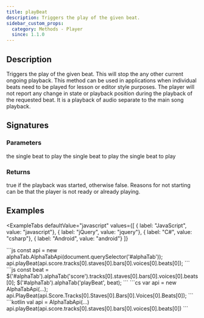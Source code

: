 ```yaml
---
title: playBeat
description: Triggers the play of the given beat.
sidebar_custom_props:
  category: Methods - Player
  since: 1.1.0
---
```


<SinceBadge since="1.1.0" />


## Description
Triggers the play of the given beat. This will stop the any other current ongoing playback.
This method can be used in applications when individual beats need to be played for lesson or editor style purposes.
The player will not report any change in state or playback position during the playback of the requested beat.
It is a playback of audio separate to the main song playback.

## Signatures

<TypeTable>
    <TypeRow type="js" name="playBeat(beat: Beat): void;" />
    <TypeRow type="net" name="void PlayBeat(AlphaTab.Model.Beat beat)" />
    <TypeRow type="android" name="fun playBeat(beat: alphaTab.model.Beat): Unit" />
</TypeTable>

### Parameters 

<ParameterTable>
    <ParameterRow platform="js" name="beat" type="alphaTab.model.Beat">
        the single beat to play
    </ParameterRow>
    <ParameterRow platform="net" name="beat" type="AlphaTab.Model.Beat">
        the single beat to play
    </ParameterRow>
    <ParameterRow platform="android" name="beat" type="alphaTab.model.Beat">
        the single beat to play
    </ParameterRow>
</ParameterTable>

### Returns 
true if the playback was started, otherwise false. Reasons for not starting can be that the player is not ready or already playing. 


## Examples


<ExampleTabs
    defaultValue="javascript"
    values={[
      { label: "JavaScript", value: "javascript"},
      { label: "jQuery", value: "jquery"},
      { label: "C#", value: "csharp"},
      { label: "Android", value: "android"}
    ]}
>
<ExampleTabItem value="javascript">
```js
const api = new alphaTab.AlphaTabApi(document.querySelector('#alphaTab'));
api.playBeat(api.score.tracks[0].staves[0].bars[0].voices[0].beats[0]);
```
</ExampleTabItem>
<ExampleTabItem value="jquery">
```js
const beat = $('#alphaTab').alphaTab('score').tracks[0].staves[0].bars[0].voices[0].beats[0];
$('#alphaTab').alphaTab('playBeat', beat);
```
</ExampleTabItem>
<ExampleTabItem value="csharp">
```cs
var api = new AlphaTabApi<MyControl>(...);
api.PlayBeat(api.Score.Tracks[0].Staves[0].Bars[0].Voices[0].Beats[0]);
```
</ExampleTabItem>
<ExampleTabItem value="android">
```kotlin
val api = AlphaTabApi<MyControl>(...)
api.playBeat(api.score.tracks[0].staves[0].bars[0].voices[0].beats[0])
```
</ExampleTabItem>
</ExampleTabs>
